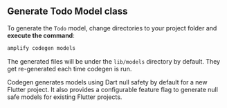 ## Generate Todo Model class

To generate the `Todo` model, change directories to your project folder and **execute the command**:

```bash
amplify codegen models
```

The generated files will be under the `lib/models` directory by default. They get re-generated each time codegen is run.

<Callout>

Codegen generates models using Dart null safety by default for a new Flutter project. It also provides a configurable feature flag to generate null safe models for existing Flutter projects.

</Callout>
